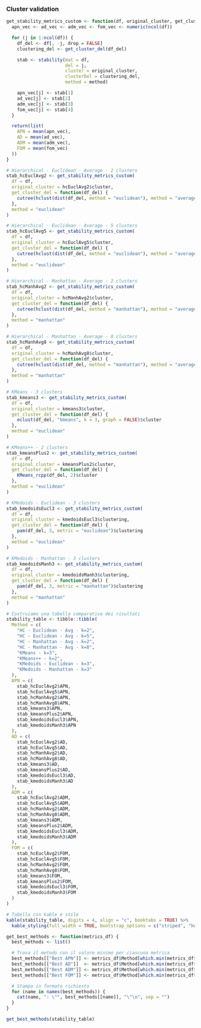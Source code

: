 ### Cluster validation

```r
get_stability_metrics_custom <- function(df, original_cluster, get_cluster_del, method = "euclidean") {
  apn_vec <- ad_vec <- adm_vec <- fom_vec <- numeric(ncol(df))

  for (j in 1:ncol(df)) {
    df_del <- df[, -j, drop = FALSE]
    clustering_del <- get_cluster_del(df_del)

    stab <- stability(mat = df,
                      del = j,
                      cluster = original_cluster,
                      clusterDel = clustering_del,
                      method = method)

    apn_vec[j] <- stab[1]
    ad_vec[j] <- stab[2]
    adm_vec[j] <- stab[3]
    fom_vec[j] <- stab[4]
  }

  return(list(
    APN = mean(apn_vec),
    AD = mean(ad_vec),
    ADM = mean(adm_vec),
    FOM = mean(fom_vec)
  ))
}
```

```r
# Hierarchical - Euclidean - Average - 2 clusters
stab_hcEuclAvg2 <- get_stability_metrics_custom(
  df = df,
  original_cluster = hcEuclAvg2$cluster,
  get_cluster_del = function(df_del) {
    cutree(hclust(dist(df_del, method = "euclidean"), method = "average"), k = 2)
  },
  method = "euclidean"
)

# Hierarchical - Euclidean - Average - 5 clusters
stab_hcEuclAvg5 <- get_stability_metrics_custom(
  df = df,
  original_cluster = hcEuclAvg5$cluster,
  get_cluster_del = function(df_del) {
    cutree(hclust(dist(df_del, method = "euclidean"), method = "average"), k = 5)
  },
  method = "euclidean"
)

# Hierarchical - Manhattan - Average - 2 clusters
stab_hcManhAvg2 <- get_stability_metrics_custom(
  df = df,
  original_cluster = hcManhAvg2$cluster,
  get_cluster_del = function(df_del) {
    cutree(hclust(dist(df_del, method = "manhattan"), method = "average"), k = 2)
  },
  method = "manhattan"
)

# Hierarchical - Manhattan - Average - 8 clusters
stab_hcManhAvg8 <- get_stability_metrics_custom(
  df = df,
  original_cluster = hcManhAvg8$cluster,
  get_cluster_del = function(df_del) {
    cutree(hclust(dist(df_del, method = "manhattan"), method = "average"), k = 8)
  },
  method = "manhattan"
)

# KMeans - 3 clusters
stab_kmeans3 <- get_stability_metrics_custom(
  df = df,
  original_cluster = kmeans3$cluster,
  get_cluster_del = function(df_del) {
    eclust(df_del, "kmeans", k = 3, graph = FALSE)$cluster
  },
  method = "euclidean"
)

# KMeans++ - 2 clusters
stab_kmeansPlus2 <- get_stability_metrics_custom(
  df = df,
  original_cluster = kmeansPlus2$cluster,
  get_cluster_del = function(df_del) {
    KMeans_rcpp(df_del, 2)$cluster
  },
  method = "euclidean"
)

# KMedoids - Euclidean - 3 clusters
stab_kmedoidsEucl3 <- get_stability_metrics_custom(
  df = df,
  original_cluster = kmedoidsEucl3$clustering,
  get_cluster_del = function(df_del) {
    pam(df_del, 3, metric = "euclidean")$clustering
  },
  method = "euclidean"
)

# KMedoids - Manhattan - 3 clusters
stab_kmedoidsManh3 <- get_stability_metrics_custom(
  df = df,
  original_cluster = kmedoidsManh3$clustering,
  get_cluster_del = function(df_del) {
    pam(df_del, 3, metric = "manhattan")$clustering
  },
  method = "manhattan"
)
```

```r
# Costruiamo una tabella comparativa dei risultati
stability_table <- tibble::tibble(
  Method = c(
    "HC - Euclidean - Avg - k=2",
    "HC - Euclidean - Avg - k=5",
    "HC - Manhattan - Avg - k=2",
    "HC - Manhattan - Avg - k=8",
    "KMeans - k=3",
    "KMeans++ - k=2",
    "KMedoids - Euclidean - k=3",
    "KMedoids - Manhattan - k=3"
  ),
  APN = c(
    stab_hcEuclAvg2$APN,
    stab_hcEuclAvg5$APN,
    stab_hcManhAvg2$APN,
    stab_hcManhAvg8$APN,
    stab_kmeans3$APN,
    stab_kmeansPlus2$APN,
    stab_kmedoidsEucl3$APN,
    stab_kmedoidsManh3$APN
  ),
  AD = c(
    stab_hcEuclAvg2$AD,
    stab_hcEuclAvg5$AD,
    stab_hcManhAvg2$AD,
    stab_hcManhAvg8$AD,
    stab_kmeans3$AD,
    stab_kmeansPlus2$AD,
    stab_kmedoidsEucl3$AD,
    stab_kmedoidsManh3$AD
  ),
  ADM = c(
    stab_hcEuclAvg2$ADM,
    stab_hcEuclAvg5$ADM,
    stab_hcManhAvg2$ADM,
    stab_hcManhAvg8$ADM,
    stab_kmeans3$ADM,
    stab_kmeansPlus2$ADM,
    stab_kmedoidsEucl3$ADM,
    stab_kmedoidsManh3$ADM
  ),
  FOM = c(
    stab_hcEuclAvg2$FOM,
    stab_hcEuclAvg5$FOM,
    stab_hcManhAvg2$FOM,
    stab_hcManhAvg8$FOM,
    stab_kmeans3$FOM,
    stab_kmeansPlus2$FOM,
    stab_kmedoidsEucl3$FOM,
    stab_kmedoidsManh3$FOM
  )
)

# Tabella con kable e stile
kable(stability_table, digits = 4, align = "c", booktabs = TRUE) %>%
  kable_styling(full_width = TRUE, bootstrap_options = c("striped", "hover"))
```

```r
get_best_methods <- function(metrics_df) {
  best_methods <- list()

  # Trova il metodo con il valore minimo per ciascuna metrica
  best_methods[["Best APN"]] <- metrics_df$Method[which.min(metrics_df$APN)]
  best_methods[["Best AD"]]  <- metrics_df$Method[which.min(metrics_df$AD)]
  best_methods[["Best ADM"]] <- metrics_df$Method[which.min(metrics_df$ADM)]
  best_methods[["Best FOM"]] <- metrics_df$Method[which.min(metrics_df$FOM)]

  # Stampa in formato richiesto
  for (name in names(best_methods)) {
    cat(name, ": \"", best_methods[[name]], "\"\n", sep = "")
  }
}
```

```r
get_best_methods(stability_table)
```
